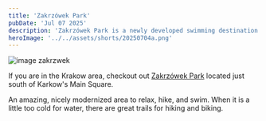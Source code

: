 ```yaml
---
title: 'Zakrzówek Park'
pubDate: 'Jul 07 2025'
description: 'Zakrzówek Park is a newly developed swimming destination close to the center of Krakow'
heroImage: '../../assets/shorts/20250704a.png'
---
```


![image zakrzwek](/shorts/20250704a-01.png)

If you are in the Krakow area, checkout out [Zakrzówek Park](https://zzm.krakow.pl/lista-parkow/446-zakrzowek.html) located just south of Karkow's Main Square.

An amazing, nicely modernized area to relax, hike, and swim. When it is a little too cold for water, there are great trails for hiking and biking.

<GoogleMap src="https://www.google.com/maps/embed?pb=!1m18!1m12!1m3!1d3196.6911848575432!2d19.909498677115163!3d50.03586897151594!2m3!1f0!2f0!3f0!3m2!1i1024!2i768!4f13.1!3m3!1m2!1s0x47165c82ffffffff%3A0xd52bbb4a4c79e8d2!2sZakrz%C3%B3wek%20Park!5e1!3m2!1sen!2spl!4v1756450391481!5m2!1sen!2spl" />
